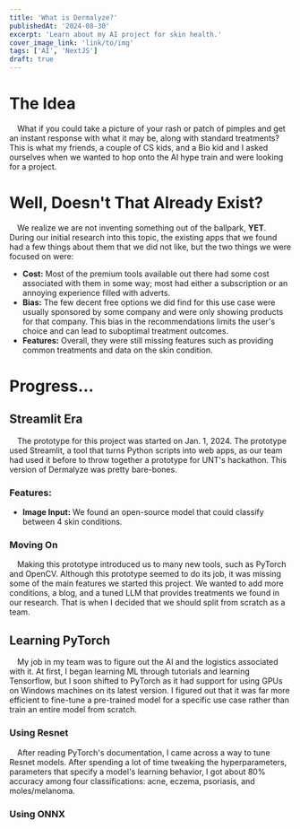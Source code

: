 ```yaml
---
title: 'What is Dermalyze?'
publishedAt: '2024-08-30'
excerpt: 'Learn about my AI project for skin health.'
cover_image_link: 'link/to/img'
tags: ['AI', 'NextJS']
draft: true
---
```


# The Idea
&emsp;What if you could take a picture of your rash or patch of pimples and get an instant response with what it may be, along with standard treatments? This is what my friends, a couple of CS kids, and a Bio kid and I asked ourselves when we wanted to hop onto the AI hype train and were looking for a project.

# Well, Doesn't That Already Exist?
&emsp;We realize we are not inventing something out of the ballpark, **YET**. During our initial research into this topic, the existing apps that we found had a few things about them that we did not like, but the two things we were focused on were:

* **Cost:** Most of the premium tools available out there had some cost associated with them in some way; most had either a subscription or an annoying experience filled with adverts.
* **Bias:** The few decent free options we did find for this use case were usually sponsored by some company and were only showing products for that company. This bias in the recommendations limits the user's choice and can lead to suboptimal treatment outcomes.
* **Features:** Overall, they were still missing features such as providing common treatments and data on the skin condition.

# Progress…
## Streamlit Era
&emsp;The prototype for this project was started on Jan. 1, 2024. The prototype used Streamlit, a tool that turns Python scripts into web apps, as our team had used it before to throw together a prototype for UNT's hackathon. This version of Dermalyze was pretty bare-bones.

### Features:
* **Image Input:** We found an open-source model that could classify between 4 skin conditions.

### Moving On
&emsp;Making this prototype introduced us to many new tools, such as PyTorch and OpenCV. Although this prototype seemed to do its job, it was missing some of the main features we started this project. We wanted to add more conditions, a blog, and a tuned LLM that provides treatments we found in our research. That is when I decided that we should split from scratch as a team.

## Learning PyTorch
&emsp;My job in my team was to figure out the AI and the logistics associated with it. At first, I began learning ML through tutorials and learning Tensorflow, but I soon shifted to PyTorch as it had support for using GPUs on Windows machines on its latest version. I figured out that it was far more efficient to fine-tune a pre-trained model for a specific use case rather than train an entire model from scratch.

### Using Resnet
&emsp;After reading PyTorch's documentation, I came across a way to tune Resnet models. After spending a lot of time tweaking the hyperparameters, parameters that specify a model's learning behavior, I got about 80% accuracy among four classifications: acne, eczema, psoriasis, and moles/melanoma.

### Using ONNX
&emsp;

